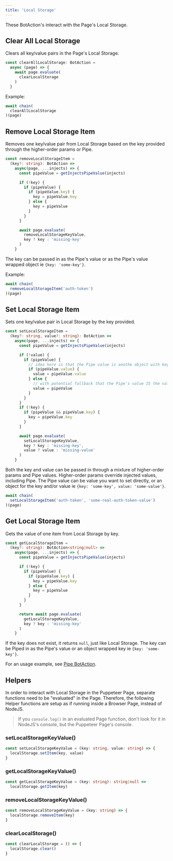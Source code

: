 ---
title: 'Local Storage'
---

These BotAction's interact with the Page's Local Storage.

## Clear All Local Storage

Clears all key/value pairs in the Page's Local Storage.

```typescript
const clearAllLocalStorage: BotAction =
  async (page) => {
    await page.evaluate(
      clearLocalStorage
    )
  }
```

Example:
```typescript
await chain(
  clearAllLocalStorage
)(page)
```

## Remove Local Storage Item

Removes one key/value pair from Local Storage based on the key provided through the higher-order params or Pipe.

```typescript
const removeLocalStorageItem =
  (key?: string): BotAction =>
    async(page, ...injects) => {
      const pipeValue = getInjectsPipeValue(injects)

      if (!key) {
        if (pipeValue) {
          if (pipeValue.key) {
            key = pipeValue.key
          } else {
            key = pipeValue
          }
        }
      }

      await page.evaluate(
        removeLocalStorageKeyValue,
        key ? key : 'missing-key'
      )
    }
```
The key can be passed in as the Pipe's value or as the Pipe's value wrapped object ie `{key: 'some-key'}`.

Example:
```typescript
await chain(
  removeLocalStorageItem('auth-token')
)(page)
```

## Set Local Storage Item

Sets one key/value pair in Local Storage by the key provided.

```typescript
const setLocalStorageItem =
  (key?: string, value?: string): BotAction =>
    async(page, ...injects) => {
      const pipeValue = getInjectsPipeValue(injects)

      if (!value) {
        if (pipeValue) {
          // idea here is that the Pipe value is anothe object with keys {key: '', value: ''} -> to map as what we are setting in the DB
          if (pipeValue.value) {
            value = pipeValue.value
          } else {
            // with potential fallback that the Pipe's value IS the value to set, and we'll get the key from the BotAction's higher order `key` param
            value = pipeValue
          }
        }
      }
      if (!key) {
        if (pipeValue && pipeValue.key) {
          key = pipeValue.key
        }
      }

      await page.evaluate(
        setLocalStorageKeyValue,
        key ? key : 'missing-key',
        value ? value : 'missing-value'
      )
    }
```
Both the key and value can be passed in through a mixture of higher-order params and Pipe values. Higher-order params override injected values, including Pipe. The Pipe value can be value you want to set directly, or an object for the key and/or value ie `{key: 'some-key', value: 'some-value'}`.

```typescript
await chain(
  setLocalStorageItem('auth-token', 'some-real-auth-token-value')
)(page)
```

## Get Local Storage Item

Gets the value of one item from Local Storage by key.

```typescript
const getLocalStorageItem =
  (key?: string): BotAction<string|null> =>
    async(page, ...injects) => {
      const pipeValue = getInjectsPipeValue(injects)

      if (!key) {
        if (pipeValue) {
          if (pipeValue.key) {
            key = pipeValue.key
          } else {
            key = pipeValue
          }
        }
      }

      return await page.evaluate(
        getLocalStorageKeyValue,
        key ? key : 'missing-key'
      )
    }
```
If the key does not exist, it returns `null`, just like Local Storage. The key can be Piped in as the Pipe's value or an object wrapped key ie `{key: 'some-key'}`.

For an usage example, see [Pipe BotAction](/topic/piping#pipe-botaction).

## Helpers

In order to interact with Local Storage in the Puppeteer Page, separate functions need to be "evaluated" in the Page. Therefore, the following Helper functions are setup as if running inside a Browser Page, instead of NodeJS.

> If you `console.log()` in an evaluated Page function, don't look for it in NodeJS's console, but the Puppeteer Page's console.

### setLocalStorageKeyValue()
```typescript
const setLocalStorageKeyValue = (key: string, value: string) => {
  localStorage.setItem(key, value)
}
```

### getLocalStorageKeyValue()
```typescript
const getLocalStorageKeyValue = (key: string): string|null =>
  localStorage.getItem(key)
```

### removeLocalStorageKeyValue()
```typescript
const removeLocalStorageKeyValue = (key: string) => {
  localStorage.removeItem(key)
}
```

### clearLocalStorage()
```typescript
const clearLocalStorage = () => {
  localStorage.clear()
}
```